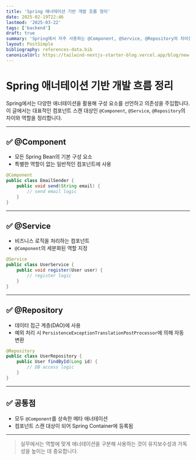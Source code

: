 ```yaml
---
title: 'Spring 애너테이션 기반 개발 흐름 정리'
date: 2025-02-19T22:46
lastmod: '2025-03-22'
tags: ['backend']
draft: true
summary: 'Spring에서 자주 사용하는 @Component, @Service, @Repository의 차이점과 역할을 정리.'
layout: PostSimple
bibliography: references-data.bib
canonicalUrl: https://tailwind-nextjs-starter-blog.vercel.app/blog/new-features-in-v1/
---
```


# Spring 애너테이션 기반 개발 흐름 정리

Spring에서는 다양한 애너테이션을 활용해 구성 요소를 선언하고 의존성을 주입합니다. 이 글에서는 대표적인 컴포넌트 스캔 대상인 `@Component`, `@Service`, `@Repository`의 차이와 역할을 정리합니다.

---

## ✅ @Component

- 모든 Spring Bean의 기본 구성 요소
- 특별한 역할이 없는 일반적인 컴포넌트에 사용

```java
@Component
public class EmailSender {
    public void send(String email) {
        // send email logic
    }
}
```

---

## ✅ @Service

- 비즈니스 로직을 처리하는 컴포넌트
- `@Component`의 세분화된 역할 지정

```java
@Service
public class UserService {
    public void register(User user) {
        // register logic
    }
}
```

---

## ✅ @Repository

- 데이터 접근 계층(DAO)에 사용
- 예외 처리 시 `PersistenceExceptionTranslationPostProcessor`에 의해 자동 변환

```java
@Repository
public class UserRepository {
    public User findById(Long id) {
        // DB access logic
    }
}
```

---

## ✅ 공통점

- 모두 `@Component`를 상속한 메타 애너테이션
- 컴포넌트 스캔 대상이 되어 Spring Container에 등록됨

---

> 실무에서는 역할에 맞게 애너테이션을 구분해 사용하는 것이 유지보수성과 가독성을 높이는 데 중요합니다.
